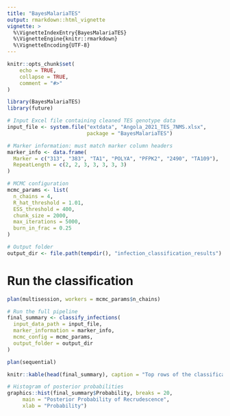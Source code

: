 ```yaml
---
title: "BayesMalariaTES"
output: rmarkdown::html_vignette
vignette: >
  %\VignetteIndexEntry{BayesMalariaTES}
  %\VignetteEngine{knitr::rmarkdown}
  %\VignetteEncoding{UTF-8}
---
```


<style>
p.caption {
font-size: 0.85em;
font-style: italic;
color: grey
}
</style>


```r
knitr::opts_chunk$set(
    echo = TRUE,
    collapse = TRUE,
    comment = "#>"
)
```


```r
library(BayesMalariaTES)
library(future)
```

```r
# Input Excel file containing cleaned TES genotype data
input_file <- system.file("extdata", "Angola_2021_TES_7NMS.xlsx", 
                          package = "BayesMalariaTES")

# Marker information: must match marker column headers
marker_info <- data.frame(
  Marker = c("313", "383", "TA1", "POLYA", "PFPK2", "2490", "TA109"),
  RepeatLength = c(2, 2, 3, 3, 3, 3, 3)
)

# MCMC configuration
mcmc_params <- list(
  n_chains = 4,
  R_hat_threshold = 1.01,
  ESS_threshold = 400,
  chunk_size = 2000,
  max_iterations = 5000,
  burn_in_frac = 0.25
)

# Output folder
output_dir <- file.path(tempdir(), "infection_classification_results")
```

# Run the classification

```r
plan(multisession, workers = mcmc_params$n_chains)

# Run the full pipeline
final_summary <- classify_infections(
  input_data_path = input_file,
  marker_information = marker_info,
  mcmc_config = mcmc_params,
  output_folder = output_dir
)

plan(sequential)
```


```r
knitr::kable(head(final_summary), caption = "Top rows of the classification summary.")

# Histogram of posterior probabilities
graphics::hist(final_summary$Probability, breaks = 20,
     main = "Posterior Probability of Recrudescence",
     xlab = "Probability")
```

